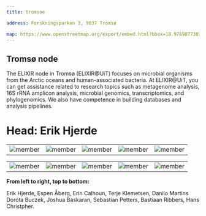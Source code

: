 ---
title: tromsoe

address: Forskningsparken 3, 9037 Tromsø

map: https://www.openstreetmap.org/export/embed.html?bbox=18.976907730102543%2C69.67869291552616%2C19.008107185363773%2C69.6881100456554&amp;layer=mapnik&amp;marker=69.68341%2C18.99766
---




## Tromsø node
The ELIXIR node in Tromsø (ELIXIR@UiT) focuses on microbial organisms from the Arctic oceans and human-associated bacteria. At ELIXIR@UiT, you can get assistance related to research topics such as metagenome analysis, 16S rRNA amplicon analysis, microbial genomics, transcriptomics, and phylogenomics. We also have competence in building databases and analysis pipelines.
<br />
# **Head: Erik Hjerde**

||||||
:-:|:-:|:-:|:-:|:-:
![member](/src/assets/people/erik-hjerde.png)  | ![member](/src/assets/people/espen-aaberg.png) | ![member](/src/assets/people/erin-calhoun.png) | ![member](/src/assets/people/terje-klemetsen.jpg) | ![member](/src/assets/people/Danilo.png)

||||||
:-:|:-:|:-:|:-:|:-:
![member](/src/assets/people/Dorota.jpg) | ![member](/src/assets/people/joshua-baskaran.jpeg) | ![member](/src/assets/people/sebastian-petters.jpg) | ![member](/src/assets/people/Bas.jpg) | ![member](/src/assets/people/HansChristpher.jpg)

**From left to right, top to bottom:**

Erik Hjerde, Espen Åberg, Erin Calhoun, Terje Klemetsen, Danilo Martins
Dorota Buczek, Joshua Baskaran, Sebastian Petters, Bastiaan Ribbers, Hans Christpher.